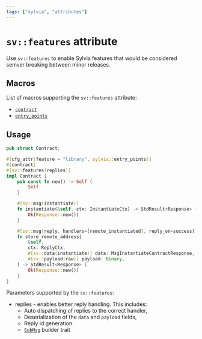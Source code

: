 ```yaml
---
tags: ["sylvia", "attributes"]
---
```



# `sv::features` attribute

Use `sv::features` to enable Sylvia features that would be considered semver breaking between minor
releases.

## Macros

List of macros supporting the `sv::features` attribute:

- [`contract`](../contract)
- [`entry_points`](../entry-points)

## Usage

```rust {5}, template="sylvia-empty"
pub struct Contract;

#[cfg_attr(feature = "library", sylvia::entry_points)]
#[contract]
#[sv::features(replies)]
impl Contract {
    pub const fn new() -> Self {
        Self
    }

    #[sv::msg(instantiate)]
    fn instantiate(&self, ctx: InstantiateCtx) -> StdResult<Response> {
        Ok(Response::new())
    }

    #[sv::msg(reply, handlers=[remote_instantiated], reply_on=success)]
    fn store_remote_address(
        &self,
        ctx: ReplyCtx,
        #[sv::data(instantiate)] data: MsgInstantiateContractResponse,
        #[sv::payload(raw)] payload: Binary,
    ) -> StdResult<Response> {
        Ok(Response::new())
    }
}
```

Parameters supported by the `sv::features`:

- replies - enables better reply handling. This includes:
  - Auto dispatching of replies to the correct handler,
  - Deserialization of the `data` and `payload` fields,
  - Reply id generation.
  - [`SubMsg`](https://docs.rs/cosmwasm-std/latest/cosmwasm_std/struct.SubMsg.html) builder trait
